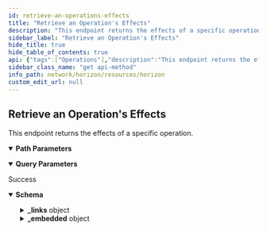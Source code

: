 ```yaml
---
id: retrieve-an-operations-effects
title: "Retrieve an Operation's Effects"
description: "This endpoint returns the effects of a specific operation."
sidebar_label: "Retrieve an Operation's Effects"
hide_title: true
hide_table_of_contents: true
api: {"tags":["Operations"],"description":"This endpoint returns the effects of a specific operation.","operationId":"RetrieveAnOperationsEffects","parameters":[{"name":"id","in":"path","required":true,"description":"The ID number for this operation.","schema":{"type":"string","example":121692259040116740}},{"name":"cursor","in":"query","required":false,"description":"A number that points to a specific location in a collection of responses and is pulled from the paging_token value of a record.","schema":{"type":"integer","example":6606617478959105}},{"name":"order","in":"query","required":false,"description":"A designation of the order in which records should appear. Options include asc (ascending) or desc (descending). If this argument isn’t set, it defaults to asc.","schema":{"type":"string","enum":["asc","desc"]}},{"name":"limit","in":"query","required":false,"description":"The maximum number of records returned. The limit can range from 1 to 200 - an upper limit that is hardcoded in Horizon for performance reasons. If this argument isn’t designated, it defaults to 10.","schema":{"type":"integer","example":10}}],"responses":{"200":{"description":"Success","content":{"application/json":{"schema":{"allOf":[{"type":"object","properties":{"_links":{"type":"object","properties":{"self":{"type":"object","properties":{"href":{"type":"string","format":"link"},"templated":{"type":"boolean"}},"required":["href"],"title":"link"},"next":{"type":"object","properties":{"href":{"type":"string","format":"link"},"templated":{"type":"boolean"}},"required":["href"],"title":"link"},"prev":{"type":"object","properties":{"href":{"type":"string","format":"link"},"templated":{"type":"boolean"}},"required":["href"],"title":"link"}}}},"title":"Links"},{"type":"object","properties":{"_embedded":{"type":"object","properties":{"records":{"type":"array","items":{"type":"object","properties":{"_links":{"type":"object","properties":{"operation":{"type":"object","properties":{"href":{"type":"string","format":"link"},"templated":{"type":"boolean"}},"required":["href"],"title":"link"},"succeeds":{"type":"object","properties":{"href":{"type":"string","format":"link"},"templated":{"type":"boolean"}},"required":["href"],"title":"link"},"precedes":{"type":"object","properties":{"href":{"type":"string","format":"link"},"templated":{"type":"boolean"}},"required":["href"],"title":"link"}}},"id":{"type":"string","title":"id"},"paging_token":{"type":"string","title":"paging_token"},"account":{"type":"string","pattern":"G[A-Z0-9]{55}","title":"address"},"type":{"type":"string","enum":["Account Created","Account Removed","Account Credited","Account Debited","Account Thresholds Updated","Account Home Domain Updated","Account Flags Updated","Account Inflation Destination Updated","Signer Created","Signer Removed","Signer Updated","Trustline Created","Trustline Removed","Trustline Updated","Trustline Authorized","Trustline Deauthorized","Offer Created","Offer Removed","Offer Updated","Trade","Data Created","Data Removed","Data Updated","Claimable Balance Created","Claimable Balance Claimant Created","Claimable Balance Claimed","Account Sponsorship Created","Account Sponsorship Updated","Account Sponsorship Removed","Trustline Sponsorship Created","Trustline Sponsorship Updated","Trustline Sponsorship Removed","Account Data Sponsorship Created","Account Data Sponsorship Updated","Account Data Sponsorship Removed","Claimable Balance Sponsorship Created","Claimable Balance Sponsorship Updated","Claimable Balance Sponsorship Removed","Account Signer Sponsorship Created","Account Signer Sponsorship Updated","Account Signer Sponsorship Removed","Liquidity Pool Created","Liquidity Pool Removed","Liquidity Pool Revoked","Liquidity Pool Deposited","Liquidity Pool Withdraw","Liquidity Pool Trade","Sequence Bumped"]},"type_i":{"type":"number","example":1},"created_at":{"type":"string"}}}}},"required":["id","paging_token","account","type","type_i","created_at"]}},"title":"Effect"}]},"examples":{"RetrieveAnOperationsEffects":{"value":{"_links":{"self":{"href":"https://horizon.stellar.org/operations/121693057904021505/effects?cursor=&limit=10&order=asc"},"next":{"href":"https://horizon.stellar.org/operations/121693057904021505/effects?cursor=121693057904021505-2&limit=10&order=asc"},"prev":{"href":"https://horizon.stellar.org/operations/121693057904021505/effects?cursor=121693057904021505-1&limit=10&order=desc"}},"_embedded":{"records":[{"_links":{"operation":{"href":"https://horizon.stellar.org/operations/121693057904021505"},"succeeds":{"href":"https://horizon.stellar.org/effects?order=desc&cursor=121693057904021505-1"},"precedes":{"href":"https://horizon.stellar.org/effects?order=asc&cursor=121693057904021505-1"}},"id":"0121693057904021505-0000000001","paging_token":"121693057904021505-1","account":"GALSPNVKGNRJ3VIOQ26QKPZBDCTVJK7XPLSPF3UVZV3JJXCKVCHNSPCK","type":"account_credited","type_i":2,"created_at":"2020-02-21T20:27:30Z","asset_type":"credit_alphanum4","asset_code":"NODL","asset_issuer":"GB2Y3AWXVROM2BHFQKQPTWKIOI3TZEBBD3LTKTVQTKEPXGOBE742NODL","amount":"0.0000027"},{"_links":{"operation":{"href":"https://horizon.stellar.org/operations/121693057904021505"},"succeeds":{"href":"https://horizon.stellar.org/effects?order=desc&cursor=121693057904021505-2"},"precedes":{"href":"https://horizon.stellar.org/effects?order=asc&cursor=121693057904021505-2"}},"id":"0121693057904021505-0000000002","paging_token":"121693057904021505-2","account":"GDQWI6FKB72DPOJE4CGYCFQZKRPQQIOYXRMZ5KEVGXMG6UUTGJMBCASH","type":"account_debited","type_i":3,"created_at":"2020-02-21T20:27:30Z","asset_type":"credit_alphanum4","asset_code":"NODL","asset_issuer":"GB2Y3AWXVROM2BHFQKQPTWKIOI3TZEBBD3LTKTVQTKEPXGOBE742NODL","amount":"0.0000027"}]}}}}}}}},"method":"get","path":"/operations/{id}/effects","servers":[{"url":"https://horizon.stellar.org","description":"The main network"},{"url":"https://horizon-testnet.stellar.org","description":"The test network"}],"info":{"title":"Horizon","version":"0.0.1"},"postman":{"name":"Retrieve an Operation's Effects","description":{"content":"This endpoint returns the effects of a specific operation.","type":"text/plain"},"url":{"path":["operations",":id","effects"],"host":["{{baseUrl}}"],"query":[{"disabled":false,"description":{"content":"A number that points to a specific location in a collection of responses and is pulled from the paging_token value of a record.","type":"text/plain"},"key":"cursor","value":""},{"disabled":false,"description":{"content":"A designation of the order in which records should appear. Options include asc (ascending) or desc (descending). If this argument isn’t set, it defaults to asc.","type":"text/plain"},"key":"order","value":""},{"disabled":false,"description":{"content":"The maximum number of records returned. The limit can range from 1 to 200 - an upper limit that is hardcoded in Horizon for performance reasons. If this argument isn’t designated, it defaults to 10.","type":"text/plain"},"key":"limit","value":""}],"variable":[{"disabled":false,"description":{"content":"(Required) The ID number for this operation.","type":"text/plain"},"type":"any","value":"","key":"id"}]},"header":[{"key":"Accept","value":"application/json"}],"method":"GET"}}
sidebar_class_name: "get api-method"
info_path: network/horizon/resources/horizon
custom_edit_url: null
---
```



## Retrieve an Operation's Effects



This endpoint returns the effects of a specific operation.

<details style={{"marginBottom":"1rem"}} data-collapsed={false} open={true}><summary style={{}}><strong>Path Parameters</strong></summary><div><ul><ParamsItem className={"paramsItem"} param={{"name":"id","in":"path","required":true,"description":"The ID number for this operation.","schema":{"type":"string","example":121692259040116740}}}></ParamsItem></ul></div></details><details style={{"marginBottom":"1rem"}} data-collapsed={false} open={true}><summary style={{}}><strong>Query Parameters</strong></summary><div><ul><ParamsItem className={"paramsItem"} param={{"name":"cursor","in":"query","required":false,"description":"A number that points to a specific location in a collection of responses and is pulled from the paging_token value of a record.","schema":{"type":"integer","example":6606617478959105}}}></ParamsItem><ParamsItem className={"paramsItem"} param={{"name":"order","in":"query","required":false,"description":"A designation of the order in which records should appear. Options include asc (ascending) or desc (descending). If this argument isn’t set, it defaults to asc.","schema":{"type":"string","enum":["asc","desc"]}}}></ParamsItem><ParamsItem className={"paramsItem"} param={{"name":"limit","in":"query","required":false,"description":"The maximum number of records returned. The limit can range from 1 to 200 - an upper limit that is hardcoded in Horizon for performance reasons. If this argument isn’t designated, it defaults to 10.","schema":{"type":"integer","example":10}}}></ParamsItem></ul></div></details><div><ApiTabs><TabItem label={"200"} value={"200"}><div>

Success

</div><div><MimeTabs schemaType={"response"}><TabItem label={"application/json"} value={"application/json"}><SchemaTabs><TabItem label={"Schema"} value={"Schema"}><details style={{}} data-collapsed={false} open={true}><summary style={{"textAlign":"left"}}><strong>Schema</strong></summary><div style={{"textAlign":"left","marginLeft":"1rem"}}></div><ul style={{"marginLeft":"1rem"}}><SchemaItem collapsible={true} className={"schemaItem"}><details style={{}}><summary style={{}}><strong>_links</strong><span style={{"opacity":"0.6"}}> object</span></summary><div style={{"marginLeft":"1rem"}}><SchemaItem collapsible={true} className={"schemaItem"}><details style={{}}><summary style={{}}><strong>self</strong><span style={{"opacity":"0.6"}}> object</span></summary><div style={{"marginLeft":"1rem"}}><SchemaItem collapsible={false} name={"href"} required={true} schemaName={"link"} qualifierMessage={undefined} schema={{"type":"string","format":"link"}}></SchemaItem><SchemaItem collapsible={false} name={"templated"} required={false} schemaName={"boolean"} qualifierMessage={undefined} schema={{"type":"boolean"}}></SchemaItem></div></details></SchemaItem><SchemaItem collapsible={true} className={"schemaItem"}><details style={{}}><summary style={{}}><strong>next</strong><span style={{"opacity":"0.6"}}> object</span></summary><div style={{"marginLeft":"1rem"}}><SchemaItem collapsible={false} name={"href"} required={true} schemaName={"link"} qualifierMessage={undefined} schema={{"type":"string","format":"link"}}></SchemaItem><SchemaItem collapsible={false} name={"templated"} required={false} schemaName={"boolean"} qualifierMessage={undefined} schema={{"type":"boolean"}}></SchemaItem></div></details></SchemaItem><SchemaItem collapsible={true} className={"schemaItem"}><details style={{}}><summary style={{}}><strong>prev</strong><span style={{"opacity":"0.6"}}> object</span></summary><div style={{"marginLeft":"1rem"}}><SchemaItem collapsible={false} name={"href"} required={true} schemaName={"link"} qualifierMessage={undefined} schema={{"type":"string","format":"link"}}></SchemaItem><SchemaItem collapsible={false} name={"templated"} required={false} schemaName={"boolean"} qualifierMessage={undefined} schema={{"type":"boolean"}}></SchemaItem></div></details></SchemaItem></div></details></SchemaItem><SchemaItem collapsible={true} className={"schemaItem"}><details style={{}}><summary style={{}}><strong>_embedded</strong><span style={{"opacity":"0.6"}}> object</span></summary><div style={{"marginLeft":"1rem"}}><SchemaItem collapsible={true} className={"schemaItem"}><details style={{}}><summary style={{}}><strong>records</strong><span style={{"opacity":"0.6"}}> object[]</span></summary><div style={{"marginLeft":"1rem"}}><li><div style={{"fontSize":"var(--ifm-code-font-size)","opacity":"0.6","marginLeft":"-.5rem","paddingBottom":".5rem"}}>Array [</div></li><SchemaItem collapsible={true} className={"schemaItem"}><details style={{}}><summary style={{}}><strong>_links</strong><span style={{"opacity":"0.6"}}> object</span></summary><div style={{"marginLeft":"1rem"}}><SchemaItem collapsible={true} className={"schemaItem"}><details style={{}}><summary style={{}}><strong>operation</strong><span style={{"opacity":"0.6"}}> object</span></summary><div style={{"marginLeft":"1rem"}}><SchemaItem collapsible={false} name={"href"} required={true} schemaName={"link"} qualifierMessage={undefined} schema={{"type":"string","format":"link"}}></SchemaItem><SchemaItem collapsible={false} name={"templated"} required={false} schemaName={"boolean"} qualifierMessage={undefined} schema={{"type":"boolean"}}></SchemaItem></div></details></SchemaItem><SchemaItem collapsible={true} className={"schemaItem"}><details style={{}}><summary style={{}}><strong>succeeds</strong><span style={{"opacity":"0.6"}}> object</span></summary><div style={{"marginLeft":"1rem"}}><SchemaItem collapsible={false} name={"href"} required={true} schemaName={"link"} qualifierMessage={undefined} schema={{"type":"string","format":"link"}}></SchemaItem><SchemaItem collapsible={false} name={"templated"} required={false} schemaName={"boolean"} qualifierMessage={undefined} schema={{"type":"boolean"}}></SchemaItem></div></details></SchemaItem><SchemaItem collapsible={true} className={"schemaItem"}><details style={{}}><summary style={{}}><strong>precedes</strong><span style={{"opacity":"0.6"}}> object</span></summary><div style={{"marginLeft":"1rem"}}><SchemaItem collapsible={false} name={"href"} required={true} schemaName={"link"} qualifierMessage={undefined} schema={{"type":"string","format":"link"}}></SchemaItem><SchemaItem collapsible={false} name={"templated"} required={false} schemaName={"boolean"} qualifierMessage={undefined} schema={{"type":"boolean"}}></SchemaItem></div></details></SchemaItem></div></details></SchemaItem><SchemaItem collapsible={false} name={"id"} required={false} schemaName={"id"} qualifierMessage={undefined} schema={{"type":"string","title":"id"}}></SchemaItem><SchemaItem collapsible={false} name={"paging_token"} required={false} schemaName={"paging_token"} qualifierMessage={undefined} schema={{"type":"string","title":"paging_token"}}></SchemaItem><SchemaItem collapsible={false} name={"account"} required={false} schemaName={"address"} qualifierMessage={"**Possible values:** Value must match regular expression `G[A-Z0-9]{55}`"} schema={{"type":"string","pattern":"G[A-Z0-9]{55}","title":"address"}}></SchemaItem><SchemaItem collapsible={false} name={"type"} required={false} schemaName={"string"} qualifierMessage={"**Possible values:** [`Account Created`, `Account Removed`, `Account Credited`, `Account Debited`, `Account Thresholds Updated`, `Account Home Domain Updated`, `Account Flags Updated`, `Account Inflation Destination Updated`, `Signer Created`, `Signer Removed`, `Signer Updated`, `Trustline Created`, `Trustline Removed`, `Trustline Updated`, `Trustline Authorized`, `Trustline Deauthorized`, `Offer Created`, `Offer Removed`, `Offer Updated`, `Trade`, `Data Created`, `Data Removed`, `Data Updated`, `Claimable Balance Created`, `Claimable Balance Claimant Created`, `Claimable Balance Claimed`, `Account Sponsorship Created`, `Account Sponsorship Updated`, `Account Sponsorship Removed`, `Trustline Sponsorship Created`, `Trustline Sponsorship Updated`, `Trustline Sponsorship Removed`, `Account Data Sponsorship Created`, `Account Data Sponsorship Updated`, `Account Data Sponsorship Removed`, `Claimable Balance Sponsorship Created`, `Claimable Balance Sponsorship Updated`, `Claimable Balance Sponsorship Removed`, `Account Signer Sponsorship Created`, `Account Signer Sponsorship Updated`, `Account Signer Sponsorship Removed`, `Liquidity Pool Created`, `Liquidity Pool Removed`, `Liquidity Pool Revoked`, `Liquidity Pool Deposited`, `Liquidity Pool Withdraw`, `Liquidity Pool Trade`, `Sequence Bumped`]"} schema={{"type":"string","enum":["Account Created","Account Removed","Account Credited","Account Debited","Account Thresholds Updated","Account Home Domain Updated","Account Flags Updated","Account Inflation Destination Updated","Signer Created","Signer Removed","Signer Updated","Trustline Created","Trustline Removed","Trustline Updated","Trustline Authorized","Trustline Deauthorized","Offer Created","Offer Removed","Offer Updated","Trade","Data Created","Data Removed","Data Updated","Claimable Balance Created","Claimable Balance Claimant Created","Claimable Balance Claimed","Account Sponsorship Created","Account Sponsorship Updated","Account Sponsorship Removed","Trustline Sponsorship Created","Trustline Sponsorship Updated","Trustline Sponsorship Removed","Account Data Sponsorship Created","Account Data Sponsorship Updated","Account Data Sponsorship Removed","Claimable Balance Sponsorship Created","Claimable Balance Sponsorship Updated","Claimable Balance Sponsorship Removed","Account Signer Sponsorship Created","Account Signer Sponsorship Updated","Account Signer Sponsorship Removed","Liquidity Pool Created","Liquidity Pool Removed","Liquidity Pool Revoked","Liquidity Pool Deposited","Liquidity Pool Withdraw","Liquidity Pool Trade","Sequence Bumped"]}}></SchemaItem><SchemaItem collapsible={false} name={"type_i"} required={false} schemaName={"number"} qualifierMessage={undefined} schema={{"type":"number","example":1}}></SchemaItem><SchemaItem collapsible={false} name={"created_at"} required={false} schemaName={"string"} qualifierMessage={undefined} schema={{"type":"string"}}></SchemaItem><li><div style={{"fontSize":"var(--ifm-code-font-size)","opacity":"0.6","marginLeft":"-.5rem"}}>]</div></li></div></details></SchemaItem></div></details></SchemaItem></ul></details></TabItem><TabItem label={"Example (from schema)"} value={"Example (from schema)"}><ResponseSamples responseExample={"{\n  \"_links\": {\n    \"self\": {\n      \"href\": \"string\",\n      \"templated\": true\n    },\n    \"next\": {\n      \"href\": \"string\",\n      \"templated\": true\n    },\n    \"prev\": {\n      \"href\": \"string\",\n      \"templated\": true\n    }\n  },\n  \"_embedded\": {\n    \"records\": [\n      {\n        \"_links\": {\n          \"operation\": {\n            \"href\": \"string\",\n            \"templated\": true\n          },\n          \"succeeds\": {\n            \"href\": \"string\",\n            \"templated\": true\n          },\n          \"precedes\": {\n            \"href\": \"string\",\n            \"templated\": true\n          }\n        },\n        \"id\": \"string\",\n        \"paging_token\": \"string\",\n        \"account\": \"string\",\n        \"type\": \"Account Created\",\n        \"type_i\": 1,\n        \"created_at\": \"string\"\n      }\n    ]\n  }\n}"} language={"json"}></ResponseSamples></TabItem><TabItem label={"RetrieveAnOperationsEffects"} value={"RetrieveAnOperationsEffects"}><ResponseSamples responseExample={"{\n  \"_links\": {\n    \"self\": {\n      \"href\": \"https://horizon.stellar.org/operations/121693057904021505/effects?cursor=&limit=10&order=asc\"\n    },\n    \"next\": {\n      \"href\": \"https://horizon.stellar.org/operations/121693057904021505/effects?cursor=121693057904021505-2&limit=10&order=asc\"\n    },\n    \"prev\": {\n      \"href\": \"https://horizon.stellar.org/operations/121693057904021505/effects?cursor=121693057904021505-1&limit=10&order=desc\"\n    }\n  },\n  \"_embedded\": {\n    \"records\": [\n      {\n        \"_links\": {\n          \"operation\": {\n            \"href\": \"https://horizon.stellar.org/operations/121693057904021505\"\n          },\n          \"succeeds\": {\n            \"href\": \"https://horizon.stellar.org/effects?order=desc&cursor=121693057904021505-1\"\n          },\n          \"precedes\": {\n            \"href\": \"https://horizon.stellar.org/effects?order=asc&cursor=121693057904021505-1\"\n          }\n        },\n        \"id\": \"0121693057904021505-0000000001\",\n        \"paging_token\": \"121693057904021505-1\",\n        \"account\": \"GALSPNVKGNRJ3VIOQ26QKPZBDCTVJK7XPLSPF3UVZV3JJXCKVCHNSPCK\",\n        \"type\": \"account_credited\",\n        \"type_i\": 2,\n        \"created_at\": \"2020-02-21T20:27:30Z\",\n        \"asset_type\": \"credit_alphanum4\",\n        \"asset_code\": \"NODL\",\n        \"asset_issuer\": \"GB2Y3AWXVROM2BHFQKQPTWKIOI3TZEBBD3LTKTVQTKEPXGOBE742NODL\",\n        \"amount\": \"0.0000027\"\n      },\n      {\n        \"_links\": {\n          \"operation\": {\n            \"href\": \"https://horizon.stellar.org/operations/121693057904021505\"\n          },\n          \"succeeds\": {\n            \"href\": \"https://horizon.stellar.org/effects?order=desc&cursor=121693057904021505-2\"\n          },\n          \"precedes\": {\n            \"href\": \"https://horizon.stellar.org/effects?order=asc&cursor=121693057904021505-2\"\n          }\n        },\n        \"id\": \"0121693057904021505-0000000002\",\n        \"paging_token\": \"121693057904021505-2\",\n        \"account\": \"GDQWI6FKB72DPOJE4CGYCFQZKRPQQIOYXRMZ5KEVGXMG6UUTGJMBCASH\",\n        \"type\": \"account_debited\",\n        \"type_i\": 3,\n        \"created_at\": \"2020-02-21T20:27:30Z\",\n        \"asset_type\": \"credit_alphanum4\",\n        \"asset_code\": \"NODL\",\n        \"asset_issuer\": \"GB2Y3AWXVROM2BHFQKQPTWKIOI3TZEBBD3LTKTVQTKEPXGOBE742NODL\",\n        \"amount\": \"0.0000027\"\n      }\n    ]\n  }\n}"} language={"json"}></ResponseSamples></TabItem></SchemaTabs></TabItem></MimeTabs></div></TabItem></ApiTabs></div>
      